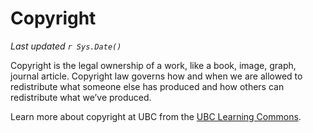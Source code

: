 # Copyright

*Last updated `r Sys.Date()`*

Copyright is the legal ownership of a work, like a book, image, graph, journal article. Copyright law governs how and when we are allowed to redistribute what someone else has produced and how others can redistribute what we've produced.

Learn more about copyright at UBC from the [UBC Learning Commons](https://learningcommons.ubc.ca/resource-guides/respect-copyright/).